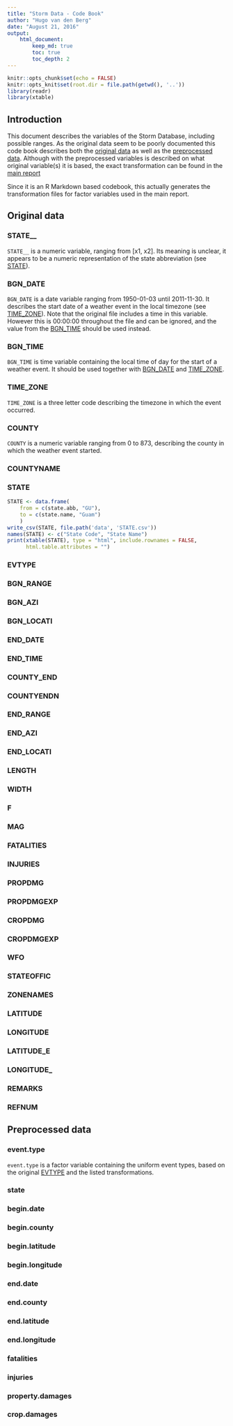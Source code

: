```yaml
---
title: "Storm Data - Code Book"
author: "Hugo van den Berg"
date: "August 21, 2016"
output: 
    html_document:
        keep_md: true
        toc: true
        toc_depth: 2
---
```


```r
knitr::opts_chunk$set(echo = FALSE)
knitr::opts_knit$set(root.dir = file.path(getwd(), '..'))
library(readr)
library(xtable)
```

## Introduction

This document describes the variables of the Storm Database, including
possible ranges.
As the original data seem to be poorly documented this code book describes
both the [original data](#original-data) as well as the 
[preprocessed data](#preprocessed-data).
Although with the preprocessed variables is described on what original 
variable(s) it is based, the exact transformation can be found in the
[main report](../reports/StormData.md)

Since it is an R Markdown based codebook, this actually generates the
transformation files for factor variables used in the main report.

## Original data

### STATE__

`STATE__` is a numeric variable, ranging from [x1, x2].
Its meaning is unclear, it appears to be a numeric representation of the state
abbreviation (see [STATE](#state)).

### BGN_DATE

`BGN_DATE` is a date variable ranging from 1950-01-03 until 2011-11-30.
It describes the start date of a weather event in the local timezone (see
[TIME_ZONE](#time_zone)).
Note that the original file includes a time in this variable.
However this is 00:00:00 throughout the file and can be ignored, and the value
from the [BGN_TIME](#bgn_time) should be used instead.

### BGN_TIME

`BGN_TIME` is time variable containing the local time of day for the start of a
weather event.
It should be used together with [BGN_DATE](#bgn_date) and
[TIME_ZONE](#time_zone).

### TIME_ZONE

`TIME_ZONE` is a three letter code describing the timezone in which the event
occurred.

### COUNTY

`COUNTY` is a numeric variable ranging from 0 to 873, describing the county in
which the weather event started.

### COUNTYNAME

### STATE

```r
STATE <- data.frame(
    from = c(state.abb, "GU"),
    to = c(state.name, "Guam")
    )
write_csv(STATE, file.path('data', 'STATE.csv'))
names(STATE) <- c("State Code", "State Name")
print(xtable(STATE), type = "html", include.rownames = FALSE,
      html.table.attributes = "")
```

### EVTYPE

### BGN_RANGE

### BGN_AZI

### BGN_LOCATI

### END_DATE

### END_TIME

### COUNTY_END

### COUNTYENDN

### END_RANGE

### END_AZI

### END_LOCATI

### LENGTH

### WIDTH

### F

### MAG

### FATALITIES

### INJURIES

### PROPDMG

### PROPDMGEXP

### CROPDMG

### CROPDMGEXP

### WFO

### STATEOFFIC

### ZONENAMES

### LATITUDE

### LONGITUDE

### LATITUDE_E

### LONGITUDE_

### REMARKS

### REFNUM

## Preprocessed data

### event.type

`event.type` is a factor variable containing the uniform event types, based on
the original [EVTYPE](#evtype) and the listed transformations.

### state

### begin.date

### begin.county

### begin.latitude

### begin.longitude

### end.date

### end.county

### end.latitude

### end.longitude

### fatalities

### injuries

### property.damages

### crop.damages
